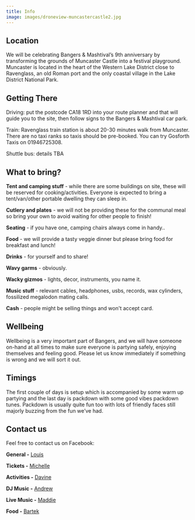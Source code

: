 ```yaml
---
title: Info
image: images/droneview-muncastercastle2.jpg
---
```

## Location

We will be celebrating Bangers & Mashtival’s 9th anniversary by transforming the grounds of Muncaster Castle into a festival playground. Muncaster is located in the heart of the Western Lake District close to Ravenglass, an old Roman port and the only coastal village in the Lake District National Park. 

## Getting There

Driving: put the postcode CA18 1RD into your route planner and that will guide you to the site, then follow signs to the Bangers & Mashtival car park. 

T﻿rain: Ravenglass train station is about 20-30 minutes walk from Muncaster. There are no taxi ranks so taxis should be pre-booked. You can try Gosforth Taxis on 01946725308.

S﻿huttle bus: details TBA

## What to bring?

**Tent and camping stuff** - while there are some buildings on site, these will be reserved for cooking/activities. Everyone is expected to bring a tent/van/other portable dwelling they can sleep in.

**Cutlery and plates** - we will not be providing these for the communal meal so bring your own to avoid waiting for other people to finish!

**Seating** - if you have one, camping chairs always come in handy..

**Food** - we will provide a tasty veggie dinner but please bring food for breakfast and lunch!

**Drinks** - for yourself and to share!

**Wavy garms** - obviously.

**Wacky gizmos** - lights, decor, instruments, you name it. 

**Music stuff** - relevant cables, headphones, usbs, records, wax cylinders, fossilized megalodon mating calls.

**Cash** - people might be selling things and won't accept card.

## Wellbeing

Wellbeing is a very important part of Bangers, and we will have someone on-hand at all times to make sure everyone is partying safely, enjoying themselves and feeling good. Please let us know immediately if something is wrong and we will sort it out.

## Timings

The first couple of days is setup which is accompanied by some warm up partying and the last day is packdown with some good vibes packdown tunes. Packdown is usually quite fun too with lots of friendly faces still majorly buzzing from the fun we’ve had.

## Contact us

Feel free to contact us on Facebook:

**General -** [Louis](https://www.facebook.com/louischaman/)

**Tickets -** [Michelle](https://www.facebook.com/michmichmichmichmichmich)

**Activities -** [Davine](https://www.facebook.com/intergalacticspacekitten)

**DJ Music -** [Andrew](https://www.facebook.com/andrew.bard.77)

**Live Music -** [Maddie](https://www.facebook.com/maddie.purefoy)

**Food -** [Bartek](https://www.facebook.com/bartek.dziamski.7)